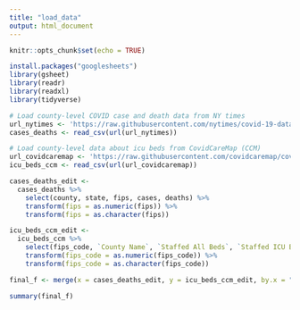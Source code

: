 ```yaml
---
title: "load_data"
output: html_document
---
```


```r
knitr::opts_chunk$set(echo = TRUE)
```

```r
install.packages("googlesheets")
library(gsheet)
library(readr)
library(readxl)
library(tidyverse)
```

```r
# Load county-level COVID case and death data from NY times
url_nytimes <- 'https://raw.githubusercontent.com/nytimes/covid-19-data/master/live/us-counties.csv'
cases_deaths <- read_csv(url(url_nytimes))

# Load county-level data about icu beds from CovidCareMap (CCM)
url_covidcaremap <- 'https://raw.githubusercontent.com/covidcaremap/covid19-healthsystemcapacity/master/data/published/us_healthcare_capacity-county-CovidCareMap.csv'
icu_beds_ccm <- read_csv(url(url_covidcaremap))
```


```r
cases_deaths_edit <-
  cases_deaths %>%
    select(county, state, fips, cases, deaths) %>%
    transform(fips = as.numeric(fips)) %>%
    transform(fips = as.character(fips))
```

```r
icu_beds_ccm_edit <-
  icu_beds_ccm %>%
    select(fips_code, `County Name`, `Staffed All Beds`, `Staffed ICU Beds`, `Staffed ICU Beds [Per 1000 Elderly (65+)]`, `Staffed ICU Beds [Per 1000 Adults (20+)]`, `Staffed ICU Beds [Per 1000 People]`, Population, `Population (65+)`, `Population (20+)`) %>%
    transform(fips_code = as.numeric(fips_code)) %>%
    transform(fips_code = as.character(fips_code))
```

```r
final_f <- merge(x = cases_deaths_edit, y = icu_beds_ccm_edit, by.x = "fips", by.y = "fips_code")#, all.x = TRUE)
```

```r
summary(final_f)
```



